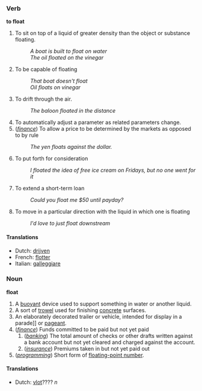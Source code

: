 ===Verb===
'''to float'''

#To sit on top of a liquid of greater density than the object or substance floating.
#: ''A boat is built to float on water''
#: ''The oil floated on the vinegar''
#To be capable of floating
#: ''That boat doesn't float''
#: ''Oil floats on vinegar''
#To drift through the air.
#: ''The baloon floated in the distance''
#To automatically adjust a parameter as related parameters change.
#(''[[finance]]'') To allow a price to be determined by the markets as opposed to by rule
#: ''The yen floats against the dollar.''
#To put forth for consideration
#: ''I floated the idea of free ice cream on Fridays, but no one went for it''
#To extend a short-term loan
#: ''Could you float me $50 until payday?''
#To move in a particular direction with the liquid in which one is floating
#: ''I'd love to just float downstream''

====Translations====
*Dutch: [[drijven]]
*French: [[flotter]]
*Italian: [[galleggiare]]

===Noun===
'''float'''

#A [[buoyant]] device used to support something in water or another liquid.
#A sort of [[trowel]] used for finishing [[concrete]] surfaces.
#An elaborately decorated trailer or vehicle, intended for display in a parade]] or [[pageant]].
#(''[[finance]]'') Funds committed to be paid but not yet paid
## (''[[banking]]'') The total amount of checks or other drafts written against a bank account but not yet cleared and charged against the account.
##(''[[insurance]]'') Premiums taken in but not yet paid out
# (''[[programming]]'') Short form of [[floating-point number]].
====Translations====
*Dutch: [[vlot]]???? ''n''